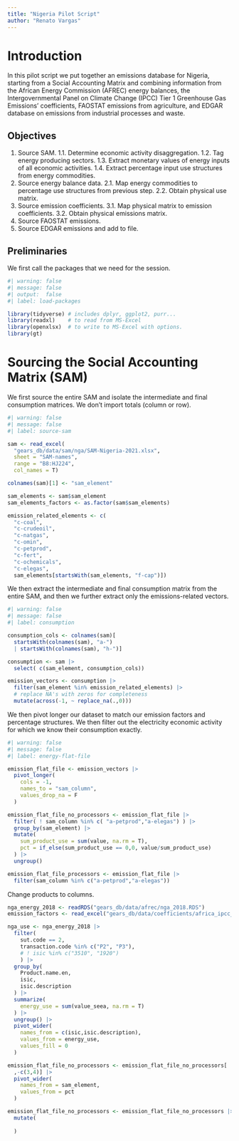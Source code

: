 ```yaml
---
title: "Nigeria Pilot Script"
author: "Renato Vargas"
---
```


# Introduction

In this pilot script we put together an emissions database for Nigeria, starting from a Social Accounting Matrix and combining information from the African Energy Commission (AFREC) energy balances, the Intergovernmental Panel on Climate Change (IPCC) Tier 1 Greenhouse Gas Emissions' coefficients, FAOSTAT emissions from agriculture, and EDGAR database on emissions from industrial processes and waste.

## Objectives

1. Source SAM.
1.1. Determine economic activity disaggregation.
1.2. Tag energy producing sectors.
1.3. Extract monetary values of energy inputs of all economic activities.
1.4. Extract percentage input use structures from energy commodities.
2. Source energy balance data.
2.1. Map energy commodities to percentage use structures from previous step.
2.2. Obtain physical use matrix.
3. Source emission coefficients.
3.1. Map physical matrix to emission coefficients.
3.2. Obtain physical emissions matrix.
4. Source FAOSTAT emissions.
5. Source EDGAR emissions and add to file.



## Preliminaries

We first call the packages that we need for the session.

```r
#| warning: false
#| message: false
#| output:  false
#| label: load-packages

library(tidyverse) # includes dplyr, ggplot2, purr...
library(readxl)    # to read from MS-Excel
library(openxlsx)  # to write to MS-Excel with options.
library(gt)
```

# Sourcing the Social Accounting Matrix (SAM)

We first source the entire SAM and isolate the intermediate and final consumption matrices. We don't import totals (column or row). 

```r
#| warning: false
#| message: false
#| label: source-sam

sam <- read_excel(
  "gears_db/data/sam/nga/SAM-Nigeria-2021.xlsx",
  sheet = "SAM-names",
  range = "B8:HJ224",
  col_names = T)

colnames(sam)[1] <- "sam_element"

sam_elements <- sam$sam_element
sam_elements_factors <- as.factor(sam$sam_elements)

emission_related_elements <- c(
  "c-coal", 
  "c-crudeoil", 
  "c-natgas", 
  "c-omin", 
  "c-petprod", 
  "c-fert",
  "c-ochemicals",
  "c-elegas",
  sam_elements[startsWith(sam_elements, "f-cap")]) 

```

We then extract the intermediate and final consumption matrix from the entire SAM, and then we further extract only the emissions-related vectors.

```r
#| warning: false
#| message: false
#| label: consumption

consumption_cols <- colnames(sam)[
  startsWith(colnames(sam), "a-") 
  | startsWith(colnames(sam), "h-")]

consumption <- sam |> 
  select( c(sam_element, consumption_cols))

emission_vectors <- consumption |> 
  filter(sam_element %in% emission_related_elements) |> 
  # replace NA's with zeros for completeness
  mutate(across(-1, ~ replace_na(.,0)))


```

We then pivot longer our dataset to match our emission factors and percentage structures. 
We then filter out the electricity economic activity for which we know their consumption exactly.


```r
#| warning: false
#| message: false
#| label: energy-flat-file

emission_flat_file <- emission_vectors |> 
  pivot_longer(
    cols = -1,
    names_to = "sam_column",
    values_drop_na = F
  )

emission_flat_file_no_processors <- emission_flat_file |> 
  filter( ! sam_column %in% c( "a-petprod","a-elegas") ) |> 
  group_by(sam_element) |> 
  mutate(
    sum_product_use = sum(value, na.rm = T),
    pct = if_else(sum_product_use == 0,0, value/sum_product_use)
  ) |> 
  ungroup()

emission_flat_file_processors <- emission_flat_file |> 
  filter(sam_column %in% c("a-petprod","a-elegas"))

```

Change products to columns.

```r
nga_energy_2018 <- readRDS("gears_db/data/afrec/nga_2018.RDS")
emission_factors <- read_excel("gears_db/data/coefficients/africa_ipcc_coefficients.xlsx")

nga_use <- nga_energy_2018 |> 
  filter(
    sut.code == 2,
    transaction.code %in% c("P2", "P3"),
    # ! isic %in% c("3510", "1920")
    ) |> 
  group_by(
    Product.name.en,
    isic,
    isic.description
  ) |> 
  summarize(
    energy_use = sum(value_seea, na.rm = T)
  ) |> 
  ungroup() |> 
  pivot_wider(
    names_from = c(isic,isic.description),
    values_from = energy_use,
    values_fill = 0
  )
```

```r
emission_flat_file_no_processors <- emission_flat_file_no_processors[
  ,-c(3,4)] |> 
  pivot_wider(
    names_from = sam_element,
    values_from = pct
  )

emission_flat_file_no_processors <- emission_flat_file_no_processors |> 
  mutate(
    
  )

```


